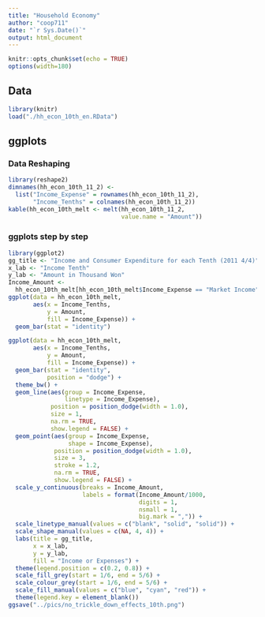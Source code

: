 ```yaml
---
title: "Household Economy"
author: "coop711"
date: "`r Sys.Date()`"
output: html_document
---
```


```r
knitr::opts_chunk$set(echo = TRUE)
options(width=180)
```

## Data

```r
library(knitr)
load("./hh_econ_10th_en.RData")
```

## ggplots

### Data Reshaping

```r
library(reshape2)
dimnames(hh_econ_10th_11_2) <- 
  list("Income_Expense" = rownames(hh_econ_10th_11_2), 
       "Income_Tenths" = colnames(hh_econ_10th_11_2))
kable(hh_econ_10th_melt <- melt(hh_econ_10th_11_2, 
                                value.name = "Amount"))
```

<P style = "page-break-before:always">

### ggplots step by step

```r
library(ggplot2)
gg_title <- "Income and Consumer Expenditure for each Tenth (2011 4/4)"
x_lab <- "Income Tenth"
y_lab <- "Amount in Thousand Won"
Income_Amount <- 
  hh_econ_10th_melt[hh_econ_10th_melt$Income_Expense == "Market Income", "Amount"]
ggplot(data = hh_econ_10th_melt, 
       aes(x = Income_Tenths, 
           y = Amount, 
           fill = Income_Expense)) + 
  geom_bar(stat = "identity")
```

<P style = "page-break-before:always">

```r
ggplot(data = hh_econ_10th_melt, 
       aes(x = Income_Tenths, 
           y = Amount, 
           fill = Income_Expense)) + 
  geom_bar(stat = "identity", 
           position = "dodge") + 
  theme_bw() + 
  geom_line(aes(group = Income_Expense, 
                linetype = Income_Expense), 
            position = position_dodge(width = 1.0), 
            size = 1, 
            na.rm = TRUE, 
            show.legend = FALSE) + 
  geom_point(aes(group = Income_Expense, 
                 shape = Income_Expense), 
             position = position_dodge(width = 1.0), 
             size = 3, 
             stroke = 1.2, 
             na.rm = TRUE, 
             show.legend = FALSE) +
  scale_y_continuous(breaks = Income_Amount, 
                     labels = format(Income_Amount/1000, 
                                     digits = 1, 
                                     nsmall = 1, 
                                     big.mark = ",")) + 
  scale_linetype_manual(values = c("blank", "solid", "solid")) +
  scale_shape_manual(values = c(NA, 4, 4)) +
  labs(title = gg_title, 
       x = x_lab, 
       y = y_lab, 
       fill = "Income or Expenses") + 
  theme(legend.position = c(0.2, 0.8)) + 
  scale_fill_grey(start = 1/6, end = 5/6) + 
  scale_colour_grey(start = 1/6, end = 5/6) + 
  scale_fill_manual(values = c("blue", "cyan", "red")) + 
  theme(legend.key = element_blank())
ggsave("../pics/no_trickle_down_effects_10th.png")
```